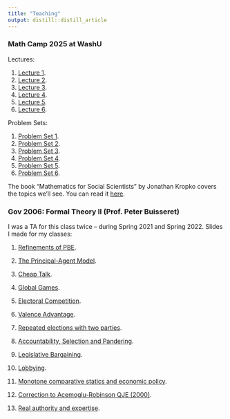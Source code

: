 ```yaml
---
title: "Teaching"
output: distill::distill_article
---
```


### Math Camp 2025 at WashU

Lectures:

1. [Lecture 1](files/mathcamp/lecture1.pdf).
2. [Lecture 2](files/mathcamp/lecture2.pdf).
3. [Lecture 3](files/mathcamp/lecture3.pdf).
4. [Lecture 4](files/mathcamp/lecture4.pdf).
5. [Lecture 5](files/mathcamp/lecture5.pdf).
6. [Lecture 6](files/mathcamp/lecture6.pdf).

Problem Sets:

1. [Problem Set 1](files/mathcamp/ps1.pdf).
2. [Problem Set 2](files/mathcamp/ps2.pdf).
3. [Problem Set 3](files/mathcamp/ps3.pdf).
4. [Problem Set 4](files/mathcamp/ps4.pdf).
5. [Problem Set 5](files/mathcamp/ps5.pdf).
6. [Problem Set 6](files/mathcamp/ps6.pdf).

The book "Mathematics for Social Scientists" by Jonathan Kropko covers the topics we'll see. You can read it [here](https://methods-sagepub-com.libproxy.wustl.edu/book/mono/mathematics-for-social-scientists/toc).


### Gov 2006: Formal Theory II (Prof. Peter Buisseret)

I was a TA for this class twice -- during Spring 2021 and Spring 2022. Slides I made for my classes:

1. [Refinements of PBE](files/data/gov2006/section1.pdf).

2. [The Principal-Agent Model](files/data/gov2006/section2.pdf).

3. [Cheap Talk](files/data/gov2006/section3.pdf).

4. [Global Games](files/data/gov2006/section4.pdf).

5. [Electoral Competition](files/data/gov2006/section5.pdf).

6. [Valence Advantage](files/data/gov2006/section6.pdf).

7. [Repeated elections with two parties](files/data/gov2006/section7.pdf).

8. [Accountability, Selection and Pandering](files/data/gov2006/section8.pdf).

9. [Legislative Bargaining](files/data/gov2006/section9.pdf).

10. [Lobbying](files/data/gov2006/section10.pdf).

11. [Monotone comparative statics and economic policy](files/data/gov2006/section11.pdf).

12. [Correction to Acemoglu-Robinson QJE (2000)](files/data/gov2006/section12.pdf).

13. [Real authority and expertise](files/data/gov2006/section13.pdf).

